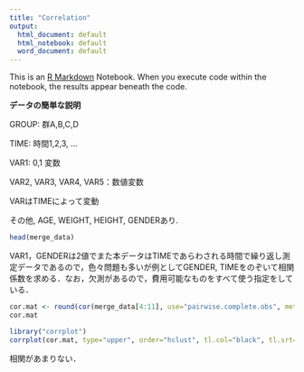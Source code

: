 ```yaml
---
title: "Correlation"
output:
  html_document: default
  html_notebook: default
  word_document: default
---
```


This is an [R Markdown](http://rmarkdown.rstudio.com) Notebook. When you execute code within the notebook, the results appear beneath the code. 


**データの簡単な説明**

GROUP: 群A,B,C,D

TIME: 時間1,2,3, ...

VAR1: 0,1 変数

VAR2, VAR3, VAR4, VAR5：数値変数

VARはTIMEによって変動

その他, AGE, WEIGHT, HEIGHT, GENDERあり.


```r
head(merge_data)
```

VAR1，GENDERは2値でまた本データはTIMEであらわされる時間で繰り返し測定データであるので，色々問題も多いが例としてGENDER, TIMEをのぞいて相関係数を求める．なお，欠測があるので，費用可能なものをすべて使う指定をしている．

```r
cor.mat <- round(cor(merge_data[4:11], use="pairwise.complete.obs", method="spearman"),2)
cor.mat
```

```r
library("corrplot")
corrplot(cor.mat, type="upper", order="hclust", tl.col="black", tl.srt=45)
```


相関があまりない．




